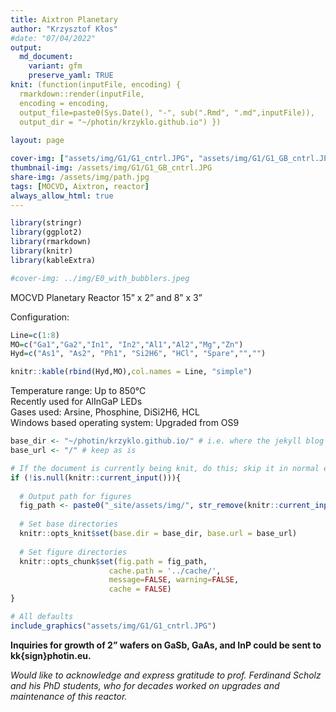 ```yaml
---
title: Aixtron Planetary 
author: "Krzysztof Kłos"
#date: "07/04/2022"
output:
  md_document:
    variant: gfm
    preserve_yaml: TRUE
knit: (function(inputFile, encoding) {
  rmarkdown::render(inputFile, 
  encoding = encoding, 
  output_file=paste0(Sys.Date(), "-", sub(".Rmd", ".md",inputFile)), 
  output_dir = "~/photin/krzyklo.github.io") })
  
layout: page

cover-img: ["assets/img/G1/G1_cntrl.JPG", "assets/img/G1/G1_GB_cntrl.JPG","assets/img/G1/G1_side.JPG"]
thumbnail-img: /assets/img/G1/G1_GB_cntrl.JPG
share-img: /assets/img/path.jpg
tags: [MOCVD, Aixtron, reactor]
always_allow_html: true
---
```


```r
library(stringr)
library(ggplot2)
library(rmarkdown)
library(knitr)
library(kableExtra)

#cover-img: ../img/E0_with_bubblers.jpeg

```


MOCVD Planetary Reactor
15" x 2" and 8" x 3"

Configuration:  
```r
Line=c(1:8)
MO=c("Ga1","Ga2","In1", "In2","Al1","Al2","Mg","Zn")
Hyd=c("As1", "As2", "Ph1", "Si2H6", "HCl", "Spare","","")

knitr::kable(rbind(Hyd,MO),col.names = Line, "simple")
```

Temperature range: Up to 850°C  
Recently used for AlInGaP LEDs  
Gases used: Arsine, Phosphine, DiSi2H6, HCL  
Windows based operating system: Upgraded from OS9  

```r
base_dir <- "~/photin/krzyklo.github.io/" # i.e. where the jekyll blog is on the hard drive.
base_url <- "/" # keep as is

# If the document is currently being knit, do this; skip it in normal execution
if (!is.null(knitr::current_input())){
  
  # Output path for figures
  fig_path <- paste0("_site/assets/img/", str_remove(knitr::current_input(), ".Rmd"), "/")
  
  # Set base directories
  knitr::opts_knit$set(base.dir = base_dir, base.url = base_url)
  
  # Set figure directories
  knitr::opts_chunk$set(fig.path = fig_path,
                      cache.path = '../cache/',
                      message=FALSE, warning=FALSE,
                      cache = FALSE)
}

```


```r
# All defaults
include_graphics("assets/img/G1/G1_cntrl.JPG")
```


**Inquiries for growth of 2” wafers on GaSb, GaAs, and InP could be sent to kk{sign}photin.eu.**

*Would like to acknowledge and express gratitude to prof. Ferdinand Scholz and his PhD students, who for decades worked on upgrades and maintenance of this reactor.*

